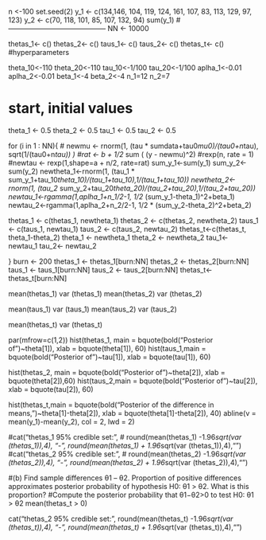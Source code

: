 
n <-100
set.seed(2)
y_1 <- c(134,146, 104, 119, 124, 161, 107, 83, 113, 129, 97, 123)
y_2 <- c(70, 118, 101, 85, 107, 132, 94)
sum(y_1)
#------------------------------------------
NN <- 10000

thetas_1<- c()
thetas_2<- c()
taus_1<- c()
taus_2<- c()
thetas_t<- c()
#hyperparameters

theta_10<-110
theta_20<-110
tau_10<-1/100
tau_20<-1/100
aplha_1<-0.01
aplha_2<-0.01
beta_1<-4
beta_2<-4
n_1=12
n_2=7

# start, initial values
theta_1 <- 0.5
theta_2 <- 0.5
tau_1 <- 0.5
tau_2 <- 0.5

for (i in 1 : NN){
  #  newmu <- rnorm(1, (tau * sumdata+tau0*mu0)/(tau0+n*tau), sqrt(1/(tau0+n*tau)) )
  #rat <- b + 1/2 * sum ( (y - newmu)^2)
  #rexp(n, rate = 1)  
  #newtau <- rexp(1,shape=a + n/2, rate=rat)
  sum_y_1<-sum(y_1)
  sum_y_2<-sum(y_2)
  newtheta_1<-rnorm(1, (tau_1 * sum_y_1+tau_10*theta_10)/(tau_1+tau_10),1/(tau_1+tau_10))
  newtheta_2<-rnorm(1, (tau_2 * sum_y_2+tau_20*theta_20)/(tau_2+tau_20),1/(tau_2+tau_20))
  newtau_1<-rgamma(1,aplha_1+n_1/2-1, 1/2 * (sum_y_1-theta_1)^2+beta_1)
  newtau_2<-rgamma(1,aplha_2+n_2/2-1, 1/2 * (sum_y_2-theta_2)^2+beta_2)
  
  
  thetas_1 <- c(thetas_1, newtheta_1)
  thetas_2 <- c(thetas_2, newtheta_2)
  taus_1 <- c(taus_1, newtau_1)
  taus_2 <- c(taus_2, newtau_2)
  thetas_t<-c(thetas_t, theta_1-theta_2)
  theta_1 <- newtheta_1
  theta_2 <- newtheta_2
  tau_1<- newtau_1
  tau_2<- newtau_2
  
}
burn <- 200
thetas_1 <- thetas_1[burn:NN]
thetas_2 <- thetas_2[burn:NN]
taus_1 <- taus_1[burn:NN]
taus_2 <- taus_2[burn:NN]
thetas_t<-thetas_t[burn:NN]

mean(thetas_1)
var (thetas_1)
mean(thetas_2)
var (thetas_2)

mean(taus_1)
var (taus_1)
mean(taus_2)
var (taus_2)

mean(thetas_t)
var (thetas_t)

par(mfrow=c(1,2))
hist(thetas_1, main = bquote(bold("Posterior of ")~theta[1]), xlab = bquote(theta[1]), 60)
hist(taus_1,main = bquote(bold("Posterior of ")~tau[1]), xlab = bquote(tau[1]), 60)

hist(thetas_2, main = bquote(bold("Posterior of ")~theta[2]), xlab = bquote(theta[2]),60)
hist(taus_2,main = bquote(bold("Posterior of ")~tau[2]), xlab = bquote(tau[2]), 60)

hist(thetas_t,main = bquote(bold("Posterior of the difference in means,")~theta[1]-theta[2]), xlab = bquote(theta[1]-theta[2]),  40)
abline(v = mean(y_1)-mean(y_2), col = 2, lwd = 2)


#cat("thetas_1 95% credible set: ", 
#    round(mean(thetas_1) -1.96*sqrt(var (thetas_1)),4), "-", round(mean(thetas_1) + 1.96*sqrt(var (thetas_1)),4),"\n")
#cat("thetas_2 95% credible set: ", 
#    round(mean(thetas_2) -1.96*sqrt(var (thetas_2)),4), "-", round(mean(thetas_2) + 1.96*sqrt(var (thetas_2)),4),"\n")

#(b)	Find sample differences θ1 – θ2. Proportion of positive differences approximates posterior probability of hypothesis H0: θ1 > θ2. What is this proportion?
#Compute the posterior probability that θ1−θ2>0 to test H0: θ1 > θ2
mean(thetas_t > 0)


cat("thetas_2 95% credible set: ", 
    round(mean(thetas_t) -1.96*sqrt(var (thetas_t)),4), "-", round(mean(thetas_t) + 1.96*sqrt(var (thetas_t)),4),"\n")    
